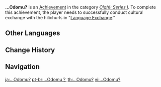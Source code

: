 {{Achievement Infobox
|title        = 
|id           = 84501
|order id     = 4026
|category     = Olah!: Series I
|description  = Successfully conduct cultural exchange with the hilichurls in "[[Language Exchange]]."
|requirements = 
|primogems    = 5
|tracking     = 
|tier         = 
|tiers_total  = 
|prev         = 
|next         = Yo dala?
}}
'''...Odomu?''' is an [[Achievement]] in the category ''[[Olah!: Series I]]''. To complete this achievement, the player needs to successfully conduct cultural exchange with the hilichurls in "[[Language Exchange]]."
<!--
==Trivia==

==Video Guides==
{{EVT
|video1   = 
|caption1 = 
}}
-->
==Other Languages==
{{Other Languages
|en      = ...Odomu?
|zhs     = …Odomu？
|zht     = …Odomu？
|ja      = …Odomu？
|ko      = …Odomu?
|es      = ... Odomu？
|fr      = ... Odomu ?
|ru      = ...Odomu?
|th      = ...Odomu?
|vi      = ...Odomu?
|de      = Odomu?
|id      = ...Odomu?
|pt      = …Odomu？
|tr      = ... Odomu?
|it      = ...Odomu?
}}

==Change History==
{{Change History|1.0}}
<!--
==References==
{{Reflist}}
-->
==Navigation==
{{Achievement Navbox|Olah!: Series I}}

[[ja:…Odomu?]]
[[pt-br:...Odomu？]]
[[th:...Odomu?]]
[[vi:...Odomu?]]